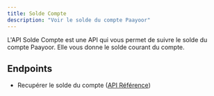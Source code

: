 ```yaml
---
title: Solde Compte
description: "Voir le solde du compte Paayoor"
---
```


L'API Solde Compte est une API qui vous permet de suivre le solde du compte Paayoor. 
Elle vous donne le solde courant du compte.

## Endpoints

- Recupérer le solde du compte ([API Référence](https://auth.paayoor.com/register))

